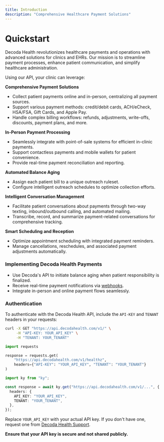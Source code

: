 ```yaml
---
title: Introduction
description: "Comprehensive Healthcare Payment Solutions"
---
```


# Quickstart

Decoda Health revolutionizes healthcare payments and operations with advanced solutions for clinics and EHRs. Our mission is to streamline payment processes, enhance patient communication, and simplify healthcare administration.

Using our API, your clinic can leverage:

**Comprehensive Payment Solutions**

- Collect patient payments online and in-person, centralizing all payment sources.
- Support various payment methods: credit/debit cards, ACH/eCheck, HSA/FSA, Gift Cards, and Apple Pay.
- Handle complex billing workflows: refunds, adjustments, write-offs, discounts, payment plans, and more.

**In-Person Payment Processing**

- Seamlessly integrate with point-of-sale systems for efficient in-clinic payments.
- Support contactless payments and mobile wallets for patient convenience.
- Provide real-time payment reconciliation and reporting.

**Automated Balance Aging**

- Assign each patient bill to a unique outreach ruleset.
- Configure intelligent outreach schedules to optimize collection efforts.

**Intelligent Conversation Management**

- Facilitate patient conversations about payments through two-way texting, inbound/outbound calling, and automated mailing.
- Transcribe, record, and summarize payment-related conversations for comprehensive tracking.

**Smart Scheduling and Reception**

- Optimize appointment scheduling with integrated payment reminders.
- Manage cancellations, reschedules, and associated payment adjustments automatically.

### Implementing Decoda Health Payments

- Use Decoda's API to initiate balance aging when patient responsibility is finalized.
- Receive real-time payment notifications via [webhooks](/api-reference/external/webhook/webhooks).
- Integrate in-person and online payment flows seamlessly.

### Authentication

To authenticate with the Decoda Health API, include the `API-KEY` and `TENANT` headers in your requests:

<CodeGroup>

```bash auth.sh
curl -X GET "https://api.decodahealth.com/v1/" \
     -H "API-KEY: YOUR_API_KEY" \
     -H "TENANT: YOUR_TENANT"
```

```python auth.py
import requests

response = requests.get(
    "https://api.decodahealth.com/v1/healthz",
    headers={"API-KEY": "YOUR_API_KEY", "TENANT": "YOUR_TENANT"}
)
```

```typescript auth.ts
import ky from "ky";

const response = await ky.get("https://api.decodahealth.com/v1/...", {
  headers: {
    API_KEY: "YOUR_API_KEY",
    TENANT: "YOUR_TENANT",
  },
});
```

</CodeGroup>

Replace `YOUR_API_KEY` with your actual API key. If you don't have one, request one from [Decoda Health Support](https://decodahealth.com/contact-us).

**Ensure that your API key is secure and not shared publicly.**
